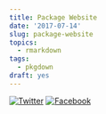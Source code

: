 ```yaml
---
title: Package Website
date: '2017-07-14'
slug: package-website
topics:
  - rmarkdown
tags:
  - pkgdown
draft: yes
---
```


[![Twitter](http://i.imgur.com/tXSoThF.png)](https://twitter.com/login?redirect_after_login=%2Fhome%3Fstatus)
[![Facebook](http://i.imgur.com/P3YfQoD.png)](https://www.facebook.com/sharer/sharer.php?u=)
